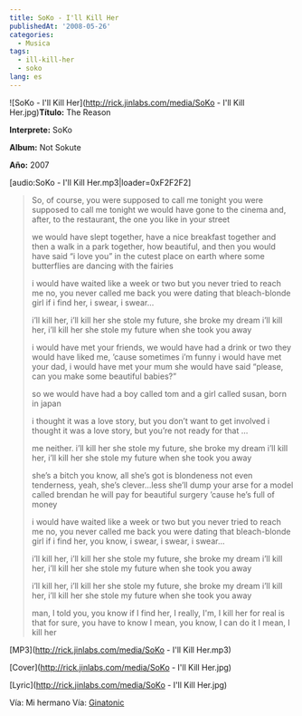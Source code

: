 ```yaml
---
title: SoKo - I'll Kill Her
publishedAt: '2008-05-26'
categories:
  - Musica
tags:
  - ill-kill-her
  - soko
lang: es
---
```


!\[SoKo - I'll Kill Her]\(http://rick.jinlabs.com/media/SoKo - I'll Kill Her.jpg)**Título:** The Reason

**Interprete:** SoKo

**Album:** Not Sokute

**Año:** 2007

\[audio:SoKo - I'll Kill Her.mp3|loader=0xF2F2F2]

> So, of course, you were supposed to call me tonight you were supposed to call me tonight we would have gone to the cinema and, after, to the restaurant, the one you like in your street
>
> we would have slept together, have a nice breakfast together and then a walk in a park together, how beautiful, and then you would have said “i love you” in the cutest place on earth where some butterflies are dancing with the fairies
>
> i would have waited like a week or two but you never tried to reach me no, you never called me back you were dating that bleach-blonde girl if i find her, i swear, i swear…
>
> i’ll kill her, i’ll kill her she stole my future, she broke my dream i’ll kill her, i’ll kill her she stole my future when she took you away
>
> i would have met your friends, we would have had a drink or two they would have liked me, ’cause sometimes i’m funny i would have met your dad, i would have met your mum she would have said “please, can you make some beautiful babies?”
>
> so we would have had a boy called tom and a girl called susan, born in japan
>
> i thought it was a love story, but you don’t want to get involved i thought it was a love story, but you’re not ready for that …
>
> me neither. i’ll kill her she stole my future, she broke my dream i’ll kill her, i’ll kill her she stole my future when she took you away
>
> she’s a bitch you know, all she’s got is blondeness not even tenderness, yeah, she’s clever...less she’ll dump your arse for a model called brendan he will pay for beautiful surgery ’cause he’s full of money
>
> i would have waited like a week or two but you never tried to reach me no, you never called me back you were dating that bleach-blonde girl if i find her, you know, i swear, i swear, i swear…
>
> i’ll kill her, i’ll kill her she stole my future, she broke my dream i’ll kill her, i’ll kill her she stole my future when she took you away
>
> i’ll kill her, i’ll kill her she stole my future, she broke my dream i’ll kill her, i’ll kill her she stole my future when she took you away
>
> man, I told you, you know if I find her, I really, I'm, I kill her for real is that for sure, you have to know I mean, you know, I can do it I mean, I kill her

\[MP3]\(http://rick.jinlabs.com/media/SoKo - I'll Kill Her.mp3)

\[Cover]\(http://rick.jinlabs.com/media/SoKo - I'll Kill Her.jpg)

\[Lyric]\(http://rick.jinlabs.com/media/SoKo - I'll Kill Her.jpg)

Vía: Mi hermano Vía: [Ginatonic](http://www.ginatonic.net/)

